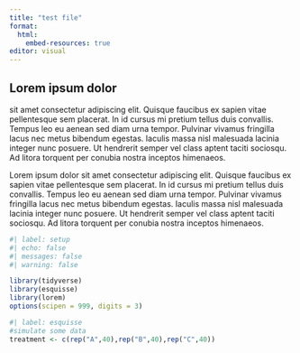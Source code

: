 ```yaml
---
title: "test file"
format: 
  html: 
    embed-resources: true
editor: visual
---
```


## Lorem ipsum dolor 
sit amet consectetur adipiscing elit. Quisque faucibus ex sapien vitae pellentesque sem placerat. In id cursus mi pretium tellus duis convallis. Tempus leo eu aenean sed diam urna tempor. Pulvinar vivamus fringilla lacus nec metus bibendum egestas. Iaculis massa nisl malesuada lacinia integer nunc posuere. Ut hendrerit semper vel class aptent taciti sociosqu. Ad litora torquent per conubia nostra inceptos himenaeos.

Lorem ipsum dolor sit amet consectetur adipiscing elit. Quisque faucibus ex sapien vitae pellentesque sem placerat. In id cursus mi pretium tellus duis convallis. Tempus leo eu aenean sed diam urna tempor. Pulvinar vivamus fringilla lacus nec metus bibendum egestas. Iaculis massa nisl malesuada lacinia integer nunc posuere. Ut hendrerit semper vel class aptent taciti sociosqu. Ad litora torquent per conubia nostra inceptos himenaeos.


```r
#| label: setup
#| echo: false
#| messages: false
#| warning: false

library(tidyverse)
library(esquisse)
library(lorem)
options(scipen = 999, digits = 3)

```


```r
#| label: esquisse 
#simulate some data
treatment <- c(rep("A",40),rep("B",40),rep("C",40))


```













